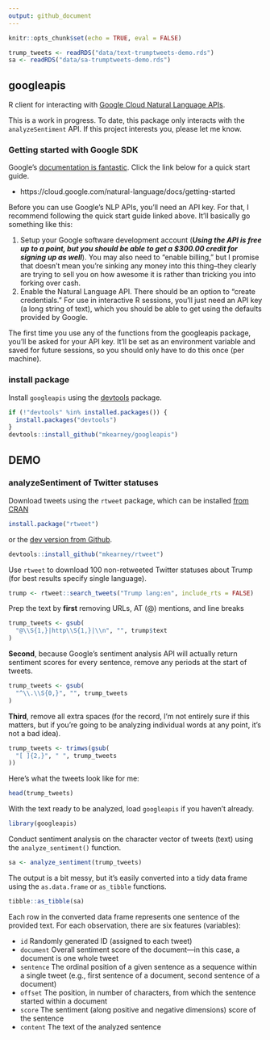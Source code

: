 ```yaml
---
output: github_document
---
```


```r
knitr::opts_chunk$set(echo = TRUE, eval = FALSE)
```


```r
trump_tweets <- readRDS("data/text-trumptweets-demo.rds")
sa <- readRDS("data/sa-trumptweets-demo.rds")
```

## googleapis

R client for interacting with [Google Cloud Natural Language APIs](https://cloud.google.com/natural-language/docs/basics).

This is a work in progress. To date, this package only interacts with the
`analyzeSentiment` API. If this project interests you, please let me know.

### Getting started with Google SDK

Google's [documentation is fantastic](https://cloud.google.com/natural-language/docs/getting-started). 
Click the link below for a quick start guide.

- https://cloud.google.com/natural-language/docs/getting-started

Before you can use Google's NLP APIs, you'll need an API key. For that, I
recommend following the quick start guide linked above. It'll basically go
something like this:

1. Setup your Google software development account (***Using the API is free up
to a point, but you should be able to get a $300.00 credit for signing up as
well***). You may also need to "enable billing," but I promise that doesn't mean
you're sinking any money into this thing--they clearly are trying to sell you on
how awesome it is rather than tricking you into forking over cash.
2. Enable the Natural Language API. There should be an option to "create
credentials." For use in interactive R sessions, you'll just need an API key (a
long string of text), which you should be able to get using the defaults
provided by Google.

The first time you use any of the functions from the googleapis package, you'll
be asked for your API key. It'll be set as an environment variable and saved for
future sessions, so you should only have to do this once (per machine).

### install package

Install `googleapis` using the [devtools](https://github.com/hadley/devtools)
package.

```r
if (!"devtools" %in% installed.packages()) {
  install.packages("devtools")
}
devtools::install_github("mkearney/googleapis")
```

## DEMO

### analyzeSentiment of Twitter statuses

Download tweets using the `rtweet` package, which can be installed [from CRAN](https://cran.r-project.org/package=rtweet)

```r
install.package("rtweet")
```

or the [dev version from Github](https://github.com/mkearney/rtweet).

```r
devtools::install_github("mkearney/rtweet")
```

Use `rtweet` to download 100 non-retweeted Twitter statuses about Trump (for
best results specify single language).

```r
trump <- rtweet::search_tweets("Trump lang:en", include_rts = FALSE)
```

Prep the text by **first** removing URLs, AT (@) mentions, and line breaks

```r
trump_tweets <- gsub(
  "@\\S{1,}|http\\S{1,}|\\n", "", trump$text
)
```

**Second**, because Google's sentiment analysis API will actually return
sentiment scores for every sentence, remove any periods at the start of tweets.

```r
trump_tweets <- gsub(
  "^\\.\\S{0,}", "", trump_tweets
)
```

**Third**, remove all extra spaces (for the record, I'm not entirely sure if
this matters, but if you're going to be analyzing individual words at any point,
it's not a bad idea).

```r
trump_tweets <- trimws(gsub(
  "[ ]{2,}", " ", trump_tweets
))
```

Here's what the tweets look like for me:

```r
head(trump_tweets)
```

With the text ready to be analyzed, load `googleapis` if you haven't already.

```r
library(googleapis)
```

Conduct sentiment analysis on the character vector of tweets (text) using the
`analyze_sentiment()` function.

```r
sa <- analyze_sentiment(trump_tweets)
```

The output is a bit messy, but it's easily converted into a tidy data frame
using the `as.data.frame` or `as_tibble` functions.

```r
tibble::as_tibble(sa)
```

Each row in the converted data frame represents one sentence of the provided text. For each observation, there are six features (variables):

- `id` Randomly generated ID (assigned to each tweet)
- `document` Overall sentiment score of the document---in this case, a document is one whole tweet
- `sentence` The ordinal position of a given sentence as a sequence within a single tweet (e.g., first sentence of a document, second sentence of a document)
- `offset` The position, in number of characters, from which the sentence started within a document
- `score` The sentiment (along positive and negative dimensions) score of the sentence
- `content` The text of the analyzed sentence
